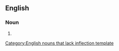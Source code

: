 ==English==

===Noun===
{{infl|en|noun}}[[Category:English nouns that lack inflection template]]

# {{alternative spelling of|zymology}}